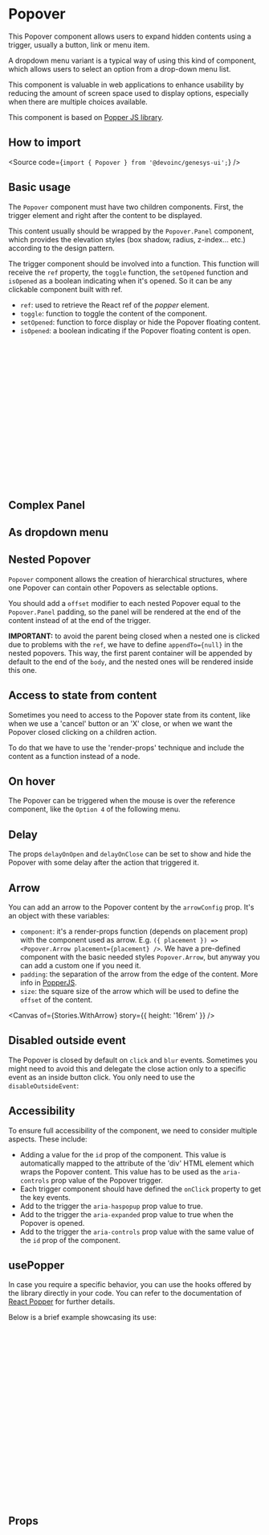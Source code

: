 

<Meta of={Stories} />

# Popover

This Popover component allows users to expand hidden contents using a trigger,
usually a button, link or menu item.

A dropdown menu variant is a typical way of using this kind of component,
which allows users to select an option from a drop-down menu list.

This component is valuable in web applications to enhance usability by
reducing the amount of screen space used to display options, especially
when there are multiple choices available.

This component is based on [Popper JS library](https://popper.js.org/).

<Canvas of={Stories.Playground} />

## How to import

<Source code={`import { Popover } from '@devoinc/genesys-ui';`} />

## Basic usage

The `Popover` component must have two children components.
First, the trigger element and right after the content to be displayed.

This content usually should be wrapped by the `Popover.Panel` component,
which provides the elevation styles (box shadow, radius, z-index... etc.)
according to the design pattern.

The trigger component should be involved into a function.
This function will receive the `ref` property, the `toggle`
function, the `setOpened` function and `isOpened` as a boolean
indicating when it's opened. So it can be any clickable component
built with ref.

- `ref`: used to retrieve the React ref of the _popper_ element.
- `toggle`: function to toggle the content of the component.
- `setOpened`: function to force display or hide the Popover floating content.
- `isOpened`: a boolean indicating if the Popover floating content is open.

```jsx
<Popover {...args} id={popoverId}>
  {({ toggle, ref, isOpened }) => (
    <Button
      aria-controls={popoverId}
      aria-expanded={isOpened}
      aria-haspopup={true}
      onClick={toggle}
      ref={ref}
      state={isOpened ? 'expanded' : undefined}
    >
      TriggerElement
    </Button>
  )}
  <Popover.Panel padding="cmp-sm">
    <Typography.Paragraph>
      This is the content of the Popover.
    </Typography.Paragraph>
  </Popover.Panel>
</Popover>
```

## Complex Panel

<Canvas of={Stories.ComplexPanel} />

## As dropdown menu

<Canvas of={Stories.AsDropdownMenu} />

## Nested Popover

`Popover` component allows the creation of hierarchical structures,
where one Popover can contain other Popovers as selectable options.

You should add a `offset` modifier to each nested Popover equal to the
`Popover.Panel` padding, so the panel will be rendered at the end
of the content instead of at the end of the trigger.

**IMPORTANT:** to avoid the parent being closed when a nested one is clicked
due to problems with the `ref`, we have to define `appendTo={null}`
in the nested popovers. This way, the first parent container will be appended
by default to the end of the `body`, and the nested ones will be rendered inside
this one.

<Canvas of={Stories.Nested} />

## Access to state from content

Sometimes you need to access to the Popover state from its content, like when we
use a 'cancel' button or an 'X' close, or when we want the Popover closed
clicking on a children action.

To do that we have to use the 'render-props' technique and include the content
as a function instead of a node.

<Canvas of={Stories.AccessToStateFromContent} />

## On hover

The Popover can be triggered when the mouse is over the reference component,
like the `Option 4` of the following menu.

<Canvas of={Stories.OnHover} />

## Delay

The props `delayOnOpen` and `delayOnClose` can be set to show and hide the
Popover with some delay after the action that triggered it.

<Canvas of={Stories.Delay} />

## Arrow

You can add an arrow to the Popover content by the `arrowConfig` prop. It's an
object with these variables:

- `component`: it's a render-props function (depends on placement prop) with the
  component used as arrow. E.g.
  `({ placement }) => <Popover.Arrow placement={placement} />`.
  We have a pre-defined component with the basic needed styles `Popover.Arrow`,
  but anyway you can add a custom one if you need it.
- `padding`: the separation of the arrow from the edge of the content. More info
  in [PopperJS](https://popper.js.org/docs/v2/modifiers/arrow/#padding).
- `size`: the square size of the arrow which will be used to define the `offset`
  of the content.

<Canvas of={Stories.WithArrow} story={{ height: '16rem' }} />

## Disabled outside event

The Popover is closed by default on `click` and `blur` events. Sometimes you
might need to avoid this and delegate the close action only to a specific event
as an inside button click. You only need to use the `disableOutsideEvent`:

<Canvas of={Stories.DisabledOutsideEvent} />

## Accessibility

To ensure full accessibility of the component, we need to consider multiple
aspects. These include:

- Adding a value for the `id` prop of the component. This value is
  automatically mapped to the attribute of the 'div' HTML element which wraps
  the Popover content. This value has to be used as the `aria-controls` prop
  value of the Popover trigger.
- Each trigger component should have defined the `onClick` property to get the
  key events.
- Add to the trigger the `aria-haspopup` prop value to true.
- Add to the trigger the `aria-expanded` prop value to true when the Popover is
  opened.
- Add to the trigger the `aria-controls` prop value with the same value of the
  `id` prop of the component.

## usePopper

In case you require a specific behavior, you can use the hooks offered by the
library directly in your code. You can refer to the documentation of
[React Popper](https://popper.js.org/react-popper/v2/) for further details.

Below is a brief example showcasing its use:

```jsx
import * as React from 'react';
import { usePopper } from 'react-popper';

const Example = () => {
  const [referenceElement, setReferenceElement] = React.useState(null);
  const [popperElement, setPopperElement] = React.useState(null);
  const [arrowElement, setArrowElement] = React.useState(null);
  const { styles, attributes } = usePopper(referenceElement, popperElement, {
    modifiers: [{ name: 'arrow', options: { element: arrowElement } }],
  });

  return (
    <>
      <button type="button" ref={setReferenceElement}>
        Reference element
      </button>
      <div ref={setPopperElement} style={styles.popper} {...attributes.popper}>
        Popper element
        <div ref={setArrowElement} style={styles.arrow} />
      </div>
    </>
  );
};
```

## Props

<ArgTypes of={Stories} />
